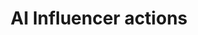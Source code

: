 ---
title: "AI Influencer actions"
description: "How to create influencer alive in different scenes with consistency"
---